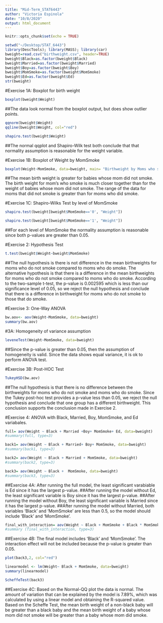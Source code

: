 ```yaml
---
title: "Mid-Term_STAT6443"
author: "Victoria Espinola"
date: "10/8/2020"
output: html_document
---
```


```r
knitr::opts_chunk$set(echo = TRUE)
```

```r
setwd("~/Desktop/STAT_6443")
library(DescTools); library(MASS); library(car)
bweight=read.csv("birthweight.csv", header=TRUE)
bweight$Black=as.factor(bweight$Black)
bweight$Married=as.factor(bweight$Married)
bweight$Boy=as.factor(bweight$Boy)
bweight$MomSmoke=as.factor(bweight$MomSmoke)
bweight$Ed=as.factor(bweight$Ed)
str(bweight)
```


#Exercise 1A: Boxplot for birth weight
```r
boxplot(bweight$Weight)
```
##The data look normal from the boxplot output, but does show outlier points. 

```r
qqnorm(bweight$Weight)
qqline(bweight$Weight, col="red")
```

```r
shapiro.test(bweight$Weight)
```

##The normal qqplot and Shapiro-Wilk test both conclude that that normality assumption is reasonable for the weight variable. 

#Exercise 1B: Boxplot of Weight by MomSmoke
```r
boxplot(Weight~MomSmoke, data=bweight, main= "Birthweight by Moms who smoke", xlab="Mom Smoke", ylab="Weight")
```

##The mean birth weight is greater for babies whose mom did not smoke. The birth weight for mom's who smoke is much closer together than for the weight of babies whose mom did not smoke. The range of the data for moms that did not smoke is greater than for moms who did smoke.

#Exercise 1C: Shapiro-Wilks Test by level of MomSmoke
```r
shapiro.test(bweight[bweight$MomSmoke=='0', "Weight"])
```
```r
shapiro.test(bweight[bweight$MomSmoke=='1', "Weight"])
```
##For each level of MomSmoke the normality assumption is reasonable since both p-values are greater than 0.05. 

#Exercise 2: Hypothesis Test
```r
t.test(bweight$Weight~bweight$MomSmoke)
```
##The null hypothesis is there is not difference in the mean birthweights for moms who do not smoke compared to moms who do smoke. The alternative hypothesis is that there is a difference in the mean birthweights for moms who do not smoke compared to moms who do smoke. According to the two-sample t-test, the p-value is 0.002595 which is less than our significance level of 0.05, so we reject the null hypothesis and conclude that there is a difference in birthweight for moms who do not smoke to those that do smoke. 


#Exercise 3: One-Way ANOVA

```r
bw.aov<- aov(Weight~MomSmoke, data=bweight)
summary(bw.aov)
```

#3A: Homogeneity of variance assumption

```r
leveneTest(Weight~MomSmoke, data=bweight)
```
##Since the p-value is greater than 0.05, then the assumption of homogeneity is valid. Since the data shows equal variance, it is ok to perform ANOVA test. 

#Exercise 3B: Post-HOC Test
```r
TukeyHSD(bw.aov)
```
##The null hypothesis is that there is no difference between the birthweights for moms who do not smoke and moms who do smoke. Since the Tukey post-hoc test provides a p-value less than 0.05, we reject the null hypothesis and conclude that one group has a different birthweight. This conclusion supports the conclusion made in Exercise 2. 

#Exercise 4: ANOVA with Black, Married, Boy, MomSmoke, and Ed variabales. 
```r
full= aov(Weight ~ Black + Married +Boy+ MomSmoke+ Ed, data=bweight)
#summary(full, type=3)

```

```r
back1= aov(Weight ~ Black + Married+ Boy+ MomSmoke, data=bweight)
#summary(back1, type=3)
```

```r
back2= aov(Weight ~ Black + Married + MomSmoke, data=bweight)
#summary(back2, type=3)

```

```r
back3= aov(Weight ~ Black +  MomSmoke, data=bweight)
#summary(back3, type=3)

```
##Exercise 4A: After running the full model, the least significant varabiable is Ed since it has the largest p-value.
##After running the model without Ed, the least significant variable is Boy since it has the largest p-value.
##After running the model without Boy, the least significant variable is Married since it has the largest p-value. 
##After running the model without Married, both variables 'Black' and 'MomSmoke' are less than 0.5, so the model should include 'Black' and 'MomSmoke'. 

```r
final_with_interaction= aov(Weight ~ Black + MomSmoke + Black * MomSmoke, data=bweight)
#summary (final_with_interaction, type=3)

```

##Exercise 4B: The final model includes 'Black' and 'MomSmoke'. The interaction effect will not be included because the p-value is greater than 0.05. 

```r
plot(back3,2, col="red")
```
```r
linearmodel <- lm(Weight~ Black + MomSmoke, data=bweight)
summary(linearmodel)

```

```r
ScheffeTest(back3)
```

##Exercise 4C: Based on the Normal-QQ plot the data is normal. The amount of variation that can be explained by the model is 7.89%, which was calculated by using a linear model and obtaining the R-squared value. Based on the Scheffe Test, the mean birth weight of a non-black baby will be greater than a black baby and the mean birth weight of a baby whose mom did not smoke will be greater than a baby whose mom did smoke. 
